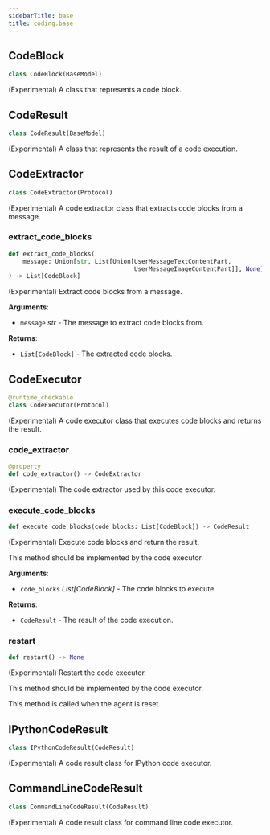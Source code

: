 ```yaml
---
sidebarTitle: base
title: coding.base
---
```


## CodeBlock

```python
class CodeBlock(BaseModel)
```

(Experimental) A class that represents a code block.

## CodeResult

```python
class CodeResult(BaseModel)
```

(Experimental) A class that represents the result of a code execution.

## CodeExtractor

```python
class CodeExtractor(Protocol)
```

(Experimental) A code extractor class that extracts code blocks from a message.

### extract\_code\_blocks

```python
def extract_code_blocks(
    message: Union[str, List[Union[UserMessageTextContentPart,
                                   UserMessageImageContentPart]], None]
) -> List[CodeBlock]
```

(Experimental) Extract code blocks from a message.

**Arguments**:

- `message` _str_ - The message to extract code blocks from.
  

**Returns**:

- `List[CodeBlock]` - The extracted code blocks.

## CodeExecutor

```python
@runtime_checkable
class CodeExecutor(Protocol)
```

(Experimental) A code executor class that executes code blocks and returns the result.

### code\_extractor

```python
@property
def code_extractor() -> CodeExtractor
```

(Experimental) The code extractor used by this code executor.

### execute\_code\_blocks

```python
def execute_code_blocks(code_blocks: List[CodeBlock]) -> CodeResult
```

(Experimental) Execute code blocks and return the result.

This method should be implemented by the code executor.

**Arguments**:

- `code_blocks` _List[CodeBlock]_ - The code blocks to execute.
  

**Returns**:

- `CodeResult` - The result of the code execution.

### restart

```python
def restart() -> None
```

(Experimental) Restart the code executor.

This method should be implemented by the code executor.

This method is called when the agent is reset.

## IPythonCodeResult

```python
class IPythonCodeResult(CodeResult)
```

(Experimental) A code result class for IPython code executor.

## CommandLineCodeResult

```python
class CommandLineCodeResult(CodeResult)
```

(Experimental) A code result class for command line code executor.

